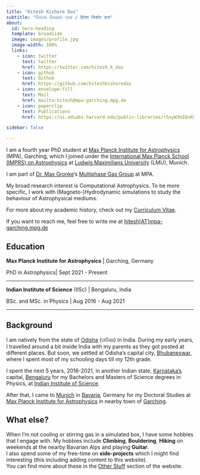 ```yaml
---
title: "Hitesh Kishore Das"
subtitle: "ହିତେଶ କିଶୋର ଦାସ / हितेश किशोर दास" 
about:
  id: hero-heading
  template: broadside
  image: images/profile.jpg
  image-width: 100%
  links:
    - icon: twitter
      text: twitter
      href: https://twitter.com/hitesh_k_das
    - icon: github
      text: Github
      href: https://github.com/hiteshkishoredas
    - icon: envelope-fill
      text: Mail
      href: mailto:hitesh@mpa-garching.mpg.de
    - icon: paperclip
      text: Publications
      href: https://ui.adsabs.harvard.edu/public-libraries/rSxyW3mIQvK8ArHKfTxYcQ

sidebar: false

---
```


:::{#hero-heading}


I am a fourth year PhD student at [Max Planck Institute for Astrophysics](https://www.mpa-garching.mpg.de) (MPA), Garching, which I joined under the [International Max Planck School (IMPRS) on Astrophysics](https://www.imprs-astro.mpg.de/) at [Ludwig Maximilians University](https://www.lmu.de/en/) (LMU), Munich.

I am part of [Dr. Max Gronke](http://max.lyman-alpha.com/)'s [Multiphase Gas Group](https://www.mpa-garching.mpg.de/1020167/multiphase-gas) at MPA.

My broad research interest is Computational Astrophysics. To be more specific, I work with (Magneto-)Hydrodynamic simulations to study the behaviour of Astrophysical mediums.

For more about my academic history, check out my [Curriculum Vitae](cv/cv.qmd).

If you want to reach me, feel free to write me at [hitesh[AT]mpa-garching.mpg.de](mailto:hitesh@mpa-garching.mpg.de)

:::

## Education

**Max Planck Institute for Astrophysics** | Garching, Germany

PhD in Astrophysics| Sept 2021 - Present

___________________________________________

**Indian Institute of Science** (IISc) | Bengaluru, India 

BSc. and MSc. in Physics | Aug 2016 - Aug 2021

___________________________________________


## Background

I am natively from the state of [Odisha](https://en.wikipedia.org/wiki/Odisha) (ଓଡିଶା) in India. During my early years, I travelled around a bit inside India with my parents as they got posted at different places. But soon, we settled at Odisha's capital city, [Bhubaneswar](https://en.wikipedia.org/wiki/Bhubaneswar), where I spent most of my schooling days till my 12th grade.

I spent the next 5 years, 2016-2021, in another Indian state, [Karnataka's](https://en.wikipedia.org/wiki/Karnataka) capital, [Bengaluru](https://en.wikipedia.org/wiki/Bangalore) for my Bachelors and Masters of Science degrees in Physics, at [Indian Institute of Science](https://iisc.ac.in/). 

After that, I came to [Munich](https://en.wikipedia.org/wiki/Munich) in [Bavaria](https://en.wikipedia.org/wiki/Bavaria), Germany for my Doctoral Studies at [Max Planck Institute for Astrophysics](https://www.mpa-garching.mpg.de/) in nearby town of [Garching](https://en.wikipedia.org/wiki/Garching).


## What else?

When I'm not cooling or stirring gas in a simulated box, I have some hobbies that I engage with. My hobbies include **Climbing**, **Bouldering**, **Hiking** on weekends at the nearby Bavarian Alps and playing **Guitar**.    
I also spend some of my free-time on **side-projects** which I might find interesting (this including adding content to this website).     
You can find more about these in the [Other Stuff](other_stuff.qmd) section of the website.